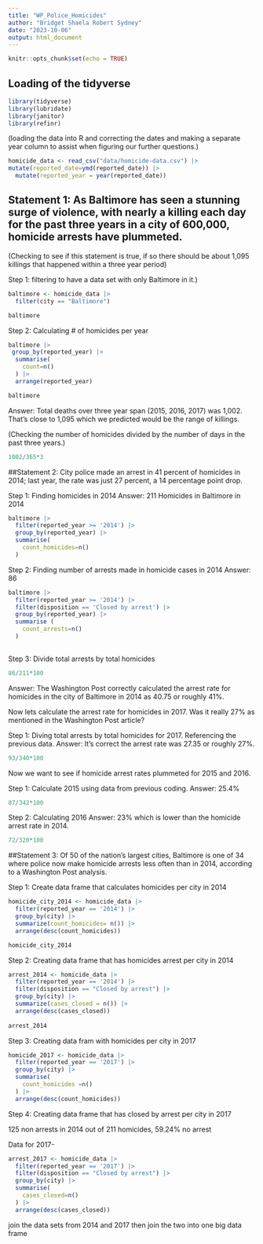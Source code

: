 ```yaml
---
title: "WP_Police_Homicides"
author: "Bridget Shaela Robert Sydney"
date: "2023-10-06"
output: html_document
---
```


```r
knitr::opts_chunk$set(echo = TRUE)
```

## Loading of the tidyverse

```r
library(tidyverse)
library(lubridate)
library(janitor)
library(refinr)
```

(loading the data into R and correcting the dates and making a separate year column to assist when figuring our further questions.)
```r
homicide_data <- read_csv("data/homicide-data.csv") |>
mutate(reported_date=ymd(reported_date)) |>
  mutate(reported_year = year(reported_date))
```
## Statement 1: As Baltimore has seen a stunning surge of violence, with nearly a killing each day for the past three years in a city of 600,000, homicide arrests have plummeted. 

(Checking to see if this statement is true, if so there should be about 1,095 killings that happened within a three year period)

Step 1: filtering to have a data set with only Baltimore in it.)
```r
baltimore <- homicide_data |>
  filter(city == "Baltimore")

baltimore
```
Step 2: Calculating # of homicides per year
```r
baltimore |>
 group_by(reported_year) |>
  summarise(
    count=n()
  ) |>
  arrange(reported_year)

baltimore
```
Answer: Total deaths over three year span (2015, 2016, 2017) was 1,002. That's close to 1,095 which we predicted would be the range of killings. 

(Checking the number of homicides divided by the number of days in the past three years.)
```r
1002/365*3
```

##Statement 2: City police made an arrest in 41 percent of homicides in 2014; last year, the rate was just 27 percent, a 14 percentage point drop.

Step 1: Finding homicides in 2014
Answer: 211 Homicides in Baltimore in 2014
```r
baltimore |>
  filter(reported_year >= '2014') |>
  group_by(reported_year) |>
  summarise(
    count_homicides=n()
  )

```

Step 2: Finding number of arrests made in homicide cases in 2014
Answer: 86
```r
baltimore |>
  filter(reported_year >= '2014') |>
  filter(disposition == 'Closed by arrest') |>
  group_by(reported_year) |>
  summarise (
    count_arrests=n()
  )
  
```

Step 3: Divide total arrests by total homicides
```r
86/211*100
```
Answer: The Washington Post correctly calculated the arrest rate for homicides in the city of Baltimore in 2014 as 40.75 or roughly 41%. 

Now lets calculate the arrest rate for homicides in 2017. Was it really 27% as mentioned in the Washington Post article? 

Step 1: Diving total arrests by total homicides for 2017. Referencing the previous data.
Answer: It's correct the arrest rate was 27.35 or roughly 27%. 

```r
93/340*100
```

Now we want to see if homicide arrest rates plummeted for 2015 and 2016. 

Step 1: Calculate 2015 using data from previous coding. 
Answer: 25.4%
```r
87/342*100
```

Step 2: Calculating 2016
Answer: 23% which is lower than the homicide arrest rate in 2014. 
```r
72/320*100
```

##Statement 3: Of 50 of the nation’s largest cities, Baltimore is one of 34 where police now make homicide arrests less often than in 2014, according to a Washington Post analysis.

Step 1: Create data frame that calculates homicides per city in 2014
```r
homicide_city_2014 <- homicide_data |> 
  filter(reported_year == '2014') |>
  group_by(city) |> 
  summarize(count_homicides= n()) |> 
  arrange(desc(count_homicides))

homicide_city_2014
```
Step 2: Creating data frame that has homicides arrest per city in 2014
```r
arrest_2014 <- homicide_data |> 
  filter(reported_year == '2014') |>
  filter(disposition == "Closed by arrest") |>
  group_by(city) |> 
  summarize(cases_closed = n()) |> 
  arrange(desc(cases_closed))
 
arrest_2014
```

Step 3: Creating data fram with homicides per city in 2017
```r
homicide_2017 <- homicide_data |>
  filter(reported_year == '2017') |>
  group_by(city) |>
  summarise(
    count_homicides =n()
  ) |>
  arrange(desc(count_homicides))
```

Step 4: Creating data frame that has closed by arrest per city in 2017

125 non arrests in 2014 out of 211 homicides, 59.24% no arrest

Data for 2017-

```r
arrest_2017 <- homicide_data |> 
  filter(reported_year == '2017') |>
  filter(disposition == "Closed by arrest") |>
  group_by(city) |>
  summarise(
    cases_closed=n()
  ) |>
  arrange(desc(cases_closed))
```

join the data sets from 2014 and 2017 then join the two into one big data frame
```r

```
```r

```
```r

```
```r

```


